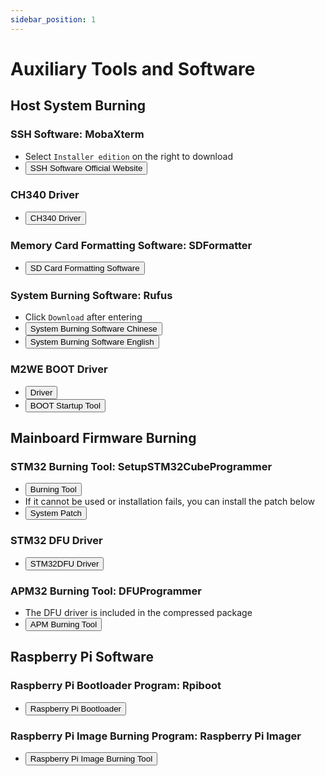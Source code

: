```yaml
---
sidebar_position: 1
---
```




# Auxiliary Tools and Software

## **Host System Burning**

### SSH Software: MobaXterm
* Select `Installer edition` on the right to download
* <Button variant="contained" disableElevation href="https://mobaxterm.mobatek.net/download-home-edition.html">SSH Software Official Website</Button>

### CH340 Driver
* <Button variant="contained" disableElevation href="https://cdn.mellow.klipper.cn/EXE/CH340.zip">CH340 Driver</Button>

### Memory Card Formatting Software: SDFormatter
* <Button variant="contained" disableElevation href="https://www.waveshare.net/w/upload/d/d7/Panasonic_SDFormatter.zip">SD Card Formatting Software</Button>

### System Burning Software: Rufus
* Click `Download` after entering
* <Button variant="contained" disableElevation href="https://rufus.ie/zh/#download">System Burning Software Chinese</Button>
* <Button variant="contained" disableElevation href="https://rufus.ie/en/#download">System Burning Software English</Button>

### M2WE BOOT Driver
* <Button variant="contained" disableElevation href="https://cdn.mellow.klipper.cn/Utils/zadig-2.7.exe">Driver</Button>
* <Button variant="contained" disableElevation href="https://cdn.mellow.klipper.cn/Utils/FLY-BOOT-Setup.msi">BOOT Startup Tool</Button>

## **Mainboard Firmware Burning**

### STM32 Burning Tool: SetupSTM32CubeProgrammer
* <Button variant="contained" disableElevation href="https://cdn.mellow.klipper.cn/EXE/SetupSTM32CubeProgrammer_win64.zip">Burning Tool</Button>
* If it cannot be used or installation fails, you can install the patch below
* <Button variant="contained" disableElevation href="https://cdn.mellow.klipper.cn/EXE/%E5%BE%AE%E8%BD%AF%E5%B8%B8%E7%94%A8%E8%BF%90%E8%A1%8C%E5%BA%93%E5%90%88%E9%9B%86.zip">System Patch</Button>

### STM32 DFU Driver
* <Button variant="contained" disableElevation href="https://cdn.mellow.klipper.cn/EXE/STM32DFU.zip">STM32DFU Driver</Button>

### APM32 Burning Tool: DFUProgrammer
* The DFU driver is included in the compressed package
* <Button variant="contained" disableElevation href="https://cdn.mellow.klipper.cn/EXE/DFUProgrammer.zip">APM Burning Tool</Button>

## **Raspberry Pi Software**

### Raspberry Pi Bootloader Program: Rpiboot
* <Button variant="contained" disableElevation href="https://files.waveshare.net/wiki/w/upload/f/f3/Rpiboot_setup.zip">Raspberry Pi Bootloader</Button>

### Raspberry Pi Image Burning Program: Raspberry Pi Imager
* <Button variant="contained" disableElevation href="https://www.raspberrypi.com/software/">Raspberry Pi Image Burning Tool</Button>
